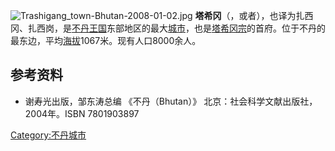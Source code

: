 [[File:Trashigang_town-Bhutan-2008-01-02.jpg|thumb]]
{{otheruse|扎西岗}}
'''塔希冈'''（{{lang-dz|བཀྲ་ཤིས་སྒང་།}}，{{lang-en|Trashigang}}或者{{lang|en|Tashigang}}），也译为扎西冈、扎西岗，是[[不丹王国|不丹王国]]东部地区的最大[[城市|城市]]，也是[[塔希冈宗|塔希冈宗]]的首府。位于不丹的最东边，平均[[海拔|海拔]]1067米。现有人口8000余人。

==参考资料==
{{commonscat|Trashigang (town)}}
*谢寿光出版，邹东涛总编 《不丹（Bhutan）》 北京：社会科学文献出版社，2004年。ISBN 7801903897

{{Asia-geo-stub}}

[[Category:不丹城市|Category:不丹城市]]